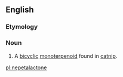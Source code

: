 ==English==

===Etymology===
{{compound|Nepeta|lactone|lang=en}}

===Noun===
{{en-noun|-}}

# {{context|organic compound|lang=en}} A [[bicyclic]] [[monoterpenoid]] found in [[catnip]].

[[pl:nepetalactone]]